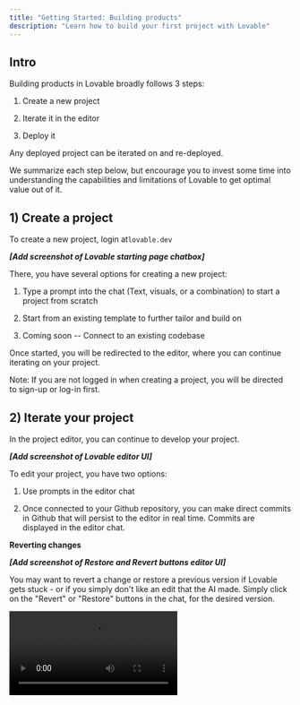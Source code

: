 ```yaml
---
title: "Getting Started: Building products"
description: "Learn how to build your first project with Lovable"
---
```


## Intro

Building products in Lovable broadly follows 3 steps:

1. Create a new project

2. Iterate it in the editor

3. Deploy it

Any deployed project can be iterated on and re-deployed.

We summarize each step below, but encourage you to invest some time into understanding the capabilities and limitations of Lovable to get optimal value out of it.

## 1) Create a project

To create a new project, login at`lovable.dev`&#x20;

***\[Add screenshot of Lovable starting page chatbox]***

There, you have several options for creating a new project:

1. Type a prompt into the chat (Text, visuals, or a combination) to start a project from scratch

2. Start from an existing template to further tailor and build on

3. Coming soon -- Connect to an existing codebase&#x20;

Once started, you will be redirected to the editor, where you can continue iterating on your project.

Note: If you are not logged in when creating a project, you will be directed to sign-up or log-in first.

## 2) Iterate your project

In the project editor, you can continue to develop your project.

***\[Add screenshot of Lovable editor UI]***

To edit your project, you have two options:

1. Use prompts in the editor chat

2. Once connected to your Github repository, you can make direct commits in Github that will persist to the editor in real time. Commits are displayed in the editor chat.

**Reverting changes**

***\[Add screenshot of Restore and Revert buttons editor UI]***

You may want to revert a change or restore a previous version if Lovable gets stuck - or if you simply don't like an edit that the AI made. Simply click on the "Revert" or "Restore" buttons in the chat, for the desired version. 

<video autoPlay controls loop playsInline src="/assets/revert.mp4">
  {" "}

  video{" "}
</video>

**Handling errors**

<Note>
  Just like a human developer, AI will make mistakes. This is common and no reason to be alarmed. You can click on "Try to fix it" or use different approaches to help the AI fix an error. More in the "Iterate & handle errors" section (Coming soon)
</Note>


## 3) Deploy your project

Once you've made a project you're happy with, you can [deploy it](/features/deploy).

## *Next steps - Coming soon*

*\[Links to the different parts of the user journey steps via clickable icons and short descriptions]*

![](image.png)
